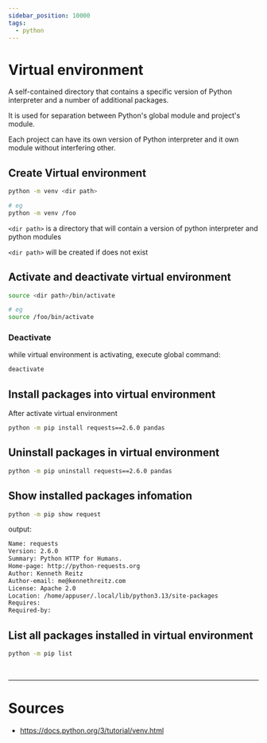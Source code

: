 ```yaml
---
sidebar_position: 10000
tags:
  - python
---
```


# Virtual environment

A self-contained directory that contains a specific version of Python interpreter and a number of additional packages.

It is used for separation between Python's global module and project's module.

Each project can have its own version of Python interpreter and it own module without interfering other.


## Create Virtual environment

```bash title= showLineNumbers
python -m venv <dir path>

# eg
python -m venv /foo
```

<Admonition type="note" title="note"> 

`<dir path>` is a directory that will contain a version of python interpreter and python modules

</Admonition>

<Admonition type="note" title="note"> 

`<dir path>` will be created if does not exist

</Admonition>

## Activate and deactivate virtual environment

```bash title= showLineNumbers
source <dir path>/bin/activate

# eg
source /foo/bin/activate
```

### Deactivate

while virtual environment is activating, execute global command:
```bash title= showLineNumbers
deactivate 
```

## Install packages into virtual environment

After activate virtual environment

```bash title= showLineNumbers
python -m pip install requests==2.6.0 pandas
```

## Uninstall packages in virtual environment

```bash title= showLineNumbers
python -m pip uninstall requests==2.6.0 pandas
```

## Show installed packages infomation

```bash title= showLineNumbers
python -m pip show request
```

output:
```bash title= showLineNumbers
Name: requests
Version: 2.6.0
Summary: Python HTTP for Humans.
Home-page: http://python-requests.org
Author: Kenneth Reitz
Author-email: me@kennethreitz.com
License: Apache 2.0
Location: /home/appuser/.local/lib/python3.13/site-packages
Requires: 
Required-by: 
```

## List all packages installed in virtual environment

```bash title= showLineNumbers
python -m pip list
```

<br/>

---

# Sources

- https://docs.python.org/3/tutorial/venv.html